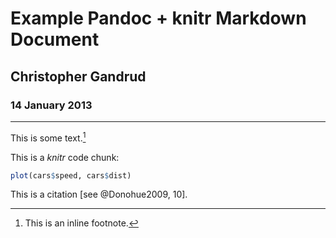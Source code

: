 # Example Pandoc + knitr Markdown Document
## Christopher Gandrud
### 14 January 2013

-----

This is some text.^[This is an inline footnote.]

This is a *knitr* code chunk:

```r
plot(cars$speed, cars$dist)
```

This is a citation [see @Donohue2009, 10].